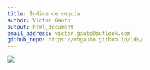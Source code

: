 ```yaml
---
title: Índice de sequía
author: Víctor Gauto
output: html_document
email_address: victor.gauto@outlook.com
github_repo: https://vhgauto.github.io/ids/
---
```


![](visuals/world_ids.png)